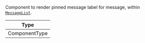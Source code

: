 Component to render pinned message label for message, within [`MessageList`](../../../../ui-components/message-list/message-list.mdx).

| Type          |
| ------------- |
| ComponentType |
